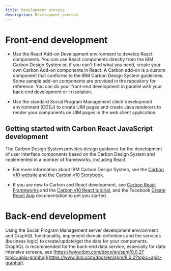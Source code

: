 ```yaml
---
title: Development process
description: Development process
---
```


# Front-end development

- Use the React Add-on Development environment to develop React components. You can use React components directly from the IBM Carbon Design System or, if you can't find what you need, create your own Carbon Add-on components in React. A Carbon add-on is a custom component that conforms to the IBM Carbon Design System guidelines. Some sample add-on components are provided in the repository for reference. You can do your front-end development in parallel with your back-end development or in isolation.

- Use the standard Social Program Management client development environment (CDEJ) to create UIM pages and create Java renderers to render your components on UIM pages in the web client application.

## Getting started with Carbon React JavaScript development

The Carbon Design System provides design guidance for the development of user interface components based on the Carbon Design System and implemented in a number of frameworks, including React.

- For more information about IBM Carbon Design System, see the [Carbon v10 website](https://v10.carbondesignsystem.com/) and the [Carbon v10 Storybook](https://v10-react.carbondesignsystem.com/?path=/story/getting-started--welcome).

- If you are new to Carbon and React development, see [Carbon React Frameworks](https://v10.carbondesignsystem.com/developing/frameworks/react/) and the [Carbon v10 React tutorial](https://v10.carbondesignsystem.com/developing/react-tutorial/overview/), and the Facebook [Create React App](https://github.com/facebook/create-react-app/blob/main/packages/cra-template/template/README.md) documentation to get you started.

# Back-end development

Using the Social Program Management server development environment and GraphQL functionality, implement domain definitions and the services (business logic) to create/update/get the data for your components. GraphQL is recommended for the back-end data service, especially for data intensive screens, see [https://www.ibm.com/docs/en/spm/8.0.2?topic=apis-graphql](https://www.ibm.com/docs/en/spm/8.0.2?topic=apis-graphql).
